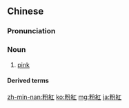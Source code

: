 {{also|粉红}}
==Chinese==
{{zh-forms|s=粉红}}

===Pronunciation===
{{zh-pron
|m=fěnhóng
|c=fan2 hung4
|h=pfs=fún-fùng
|mn=hún-âng
|mn-t=hung2 ang5
|cat=n
}}

===Noun===
{{zh-noun}}

# [[pink]]

====Derived terms====
{{zh-der|粉紅色}}

{{zh-cat|Colors}}

[[zh-min-nan:粉紅]]
[[ko:粉紅]]
[[mg:粉紅]]
[[ja:粉紅]]